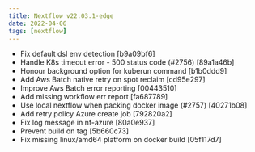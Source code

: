 ```yaml
---
title: Nextflow v22.03.1-edge
date: 2022-04-06
tags: [nextflow]
---
```


- Fix default dsl env detection [b9a09bf6]
- Handle K8s timeout error - 500 status code (#2756) [89a1a46b] <xhejtman>
- Honour background option for kuberun command [b1b0ddd9] <kfrancisdev>
- Add Aws Batch native retry on spot reclaim [cd95e297]
- Improve Aws Batch error reporting [00443510]
- Add missing workflow err report [fa687789]
- Use local nextflow when packing docker image (#2757) [40271b08] <xhejtman>
- Add retry policy Azure create job [792820a2]
- Fix log message in nf-azure [80a0e937] <Manuele Simi>
- Prevent build on tag [5b660c73]
- Fix missing linux/amd64 platform on docker build [05f117d7]
